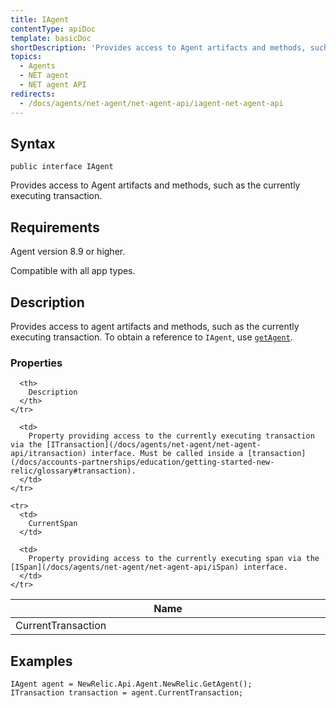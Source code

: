 ```yaml
---
title: IAgent
contentType: apiDoc
template: basicDoc
shortDescription: 'Provides access to Agent artifacts and methods, such as the currently executing transaction.'
topics:
  - Agents
  - NET agent
  - NET agent API
redirects:
  - /docs/agents/net-agent/net-agent-api/iagent-net-agent-api
---
```


## Syntax

```
public interface IAgent
```

Provides access to Agent artifacts and methods, such as the currently executing transaction.

## Requirements

Agent version 8.9 or higher.

Compatible with all app types.

## Description

Provides access to agent artifacts and methods, such as the currently executing transaction. To obtain a reference to `IAgent`, use [`getAgent`](/docs/agents/net-agent/net-agent-api/getagent).

### Properties

<Table>
  <thead>
    <tr>
      <th width="25%">
        Name
      </th>

      <th>
        Description
      </th>
    </tr>
  </thead>

  <tbody>
    <tr>
      <td>
        CurrentTransaction
      </td>

      <td>
        Property providing access to the currently executing transaction via the [ITransaction](/docs/agents/net-agent/net-agent-api/itransaction) interface. Must be called inside a [transaction](/docs/accounts-partnerships/education/getting-started-new-relic/glossary#transaction).
      </td>
    </tr>

    <tr>
      <td>
        CurrentSpan
      </td>

      <td>
        Property providing access to the currently executing span via the [ISpan](/docs/agents/net-agent/net-agent-api/iSpan) interface.
      </td>
    </tr>
  </tbody>
</Table>

## Examples

```
IAgent agent = NewRelic.Api.Agent.NewRelic.GetAgent();
ITransaction transaction = agent.CurrentTransaction;
```
